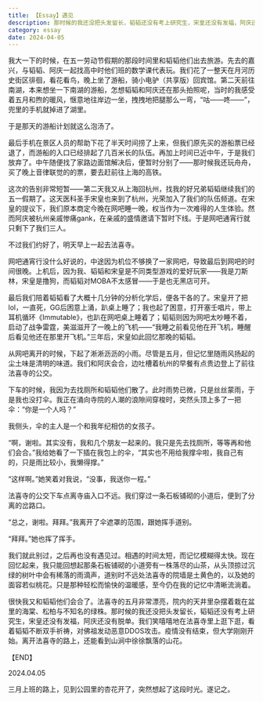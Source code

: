 ```yaml
---
title: 【Essay】遇见
description: 那时候的我还没把头发留长，韬韬还没有考上研究生，宋皇还没有发福，阿庆还没有脱单。我们笑嘻嘻地在法喜寺里上逛下逛，看着韬韬不断双手祈祷，对佛祖发动恶意DDOS攻击。疫情没有结束，但大学刚刚开始。离开法喜寺的路上，还能看到山涧中徐徐飘落的山花。
category: essay
date: 2024-04-05
---
```

我大一下的时候，在五一劳动节假期的那段时间里和韬韬他们出去旅游。先去的嘉兴，与韬韬、阿庆一起找高中时他们班的数学课代表玩。我们花了一整天在月河历史街区徘徊，看花看鸟，晚上坐了游船，骑小电驴（共享版）回宾馆。第二天前往南湖，本来想坐一下南湖的游船，怎想韬韬和阿庆还在那头拍照呢，当时的我感受着五月和煦的暖风，惬意地往岸边一坐，拽拽地把腿那么一弯，“咕——咚——”，兜里的手机就掉进了湖里。

于是那天的游船计划就这么泡汤了。

最后手机在景区人员的帮助下花了半天时间捞了上来，但我们原先买的游船票已经退了，而游船的入口已经排起了几百米长的队伍。再加上时间已近中午，于是我们放弃了。中午随便找了家路边面馆解决后，便暂时分别了——那时候我还玩舟舟，买了晚上音律联觉的的票，要去赶前往上海的高铁。

这次的告别非常短暂——第二天我又从上海回杭州，找我的好兄弟韬韬继续我们的五一假期了。这天医科圣手宋皇也来到了杭州，光荣加入了我们的队伍频道。在宋皇的提议下，我们原本商定今晚在网吧睡一晚，权当作为一次难得的人生体验。然而阿庆被杭州亲戚惨痛gank，在亲戚的盛情邀请下暂时下线。于是网吧通宵行就只剩下了我们三人。

不过我们约好了，明天早上一起去法喜寺。

网吧通宵行没什么好说的，中途因为机位不够换了一家网吧，导致最后到网吧的时间很晚。上机后，因为我、韬韬和宋皇是不同类型游戏的爱好玩家——我是刀斯林，宋皇是撸狗，而韬韬对MOBA不太感冒——于是也无黑店可开。

最后我们陪着韬韬看了大概十几分钟的分析化学后，便各干各的了。宋皇开了把lol，一直死，GG后困意上涌，趴桌上睡了；我也起了困意，打开塞壬唱片，带上耳机循环《Immutable》，也趴在网吧桌上睡着了；韬韬则因为网吧太吵睡不着，启动了战争雷霆，美滋滋开了一晚上的飞机——“我睡之前看见他在开飞机，睡醒后看见他还在那里开飞机。”三年后，宋皇如此回忆那晚的韬韬。

从网吧离开的时候，下起了淅淅沥沥的小雨。尽管是五月，但记忆里随雨风扬起的尘土味是清明的味道。我们和阿庆会合，边吐槽着杭州的早餐有点贵边登上了前往法喜寺的公交。

下车的时候，我因为去找厕所和韬韬他们散了。此时雨势已微，只是丝丝蒙雨，于是我也没打伞。我正在涌向寺院的人潮的浪隙间穿梭时，突然头顶上多了一把伞：“你是一个人吗？”

我侧头，伞的主人是一个和我年纪相仿的女孩子。

“啊，谢啦。其实没有，我和几个朋友一起来的。我只是先去找厕所，等等再和他们会合。”我给她看了一下插在我包上的伞，“其实也不用给我撑伞啦，我自己有的，只是雨比较小，我懒得撑。”

“这样啊。”她笑着对我说，“没事，我送你一程。”

法喜寺的公交下车点离寺庙入口不远。我们穿过一条石板铺砌的小道后，便到了分离的岔路口。

“总之，谢啦。拜拜。”我离开了伞遮罩的范围，跟她挥手道别。

“拜拜。”她也挥了挥手。

我们就此别过，之后再也没有遇见过。相遇的时间太短，而记忆模糊得太快。现在回忆起来，我只能回想起那条石板铺砌的小道旁有一株落尽的山茶，从头顶掠过沉绿的树叶中会有稀落的雨滴声，道别时不远处法喜寺的院墙是土黄色的，以及她的面容若似桃花。只是那种轻松而愉快的温暖感，至今仍在我的记忆中清晰流淌着。

很快我又和韬韬他们会合了。法喜寺的五月非常漂亮，院内的天井里杂摆着栽在盆里的海棠、松柏与不知名的绿株。那时候的我还没把头发留长，韬韬还没有考上研究生，宋皇还没有发福，阿庆还没有脱单。我们笑嘻嘻地在法喜寺里上逛下逛，看着韬韬不断双手祈祷，对佛祖发动恶意DDOS攻击。疫情没有结束，但大学刚刚开始。离开法喜寺的路上，还能看到山涧中徐徐飘落的山花。

<div className="text-right">
【END】

2024.04.05

三月上班的路上，见到公园里的杏花开了，突然想起了这段时光。遂记之。
</div>